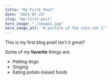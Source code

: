 ---
title: "My First Post"
date: "2021-07-23"
slug: "my-first-post"
hero_image: "./image1.jpg"
hero_image_alt: "A picture of the cute cat 1"
---

This is my first blog post! Isn't it *great*?

Some of my **favorite** things are:

* Petting dogs
* Singing
* Eating potato-based foods